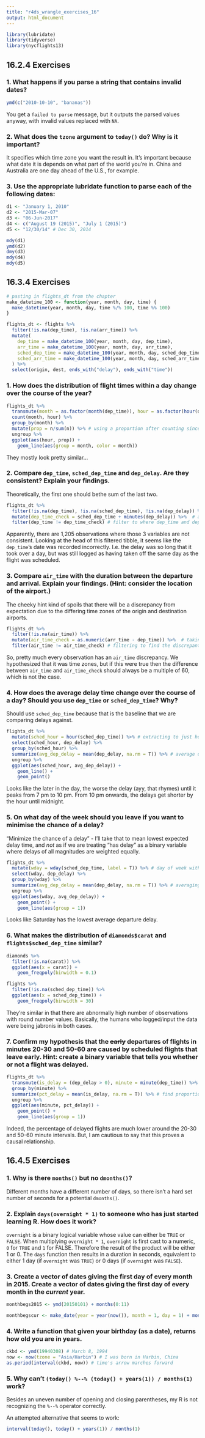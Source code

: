 ```yaml
---
title: "r4ds_wrangle_exercises_16"
output: html_document
---
```


```r
library(lubridate)
library(tidyverse)
library(nycflights13)
```

## 16.2.4 Exercises

### 1. What happens if you parse a string that contains invalid dates?

```r
ymd(c("2010-10-10", "bananas"))
```

You get a `failed to parse` message, but it outputs the parsed values anyway, with invalid values replaced with `NA`.

### 2. What does the `tzone` argument to `today()` do? Why is it important?

It specifies which time zone you want the result in. It's important because what date it is depends on what part of the world you're in. China and Australia are one day ahead of the U.S., for example.

### 3. Use the appropriate lubridate function to parse each of the following dates:

```r
d1 <- "January 1, 2010"
d2 <- "2015-Mar-07"
d3 <- "06-Jun-2017"
d4 <- c("August 19 (2015)", "July 1 (2015)")
d5 <- "12/30/14" # Dec 30, 2014
```

```r
mdy(d1)
ymd(d2)
dmy(d3)
mdy(d4)
mdy(d5)
```

## 16.3.4 Exercises

```r
# pasting in flights_dt from the chapter
make_datetime_100 <- function(year, month, day, time) {
  make_datetime(year, month, day, time %/% 100, time %% 100)
}

flights_dt <- flights %>% 
  filter(!is.na(dep_time), !is.na(arr_time)) %>% 
  mutate(
    dep_time = make_datetime_100(year, month, day, dep_time),
    arr_time = make_datetime_100(year, month, day, arr_time),
    sched_dep_time = make_datetime_100(year, month, day, sched_dep_time),
    sched_arr_time = make_datetime_100(year, month, day, sched_arr_time)
  ) %>% 
  select(origin, dest, ends_with("delay"), ends_with("time"))
```

### 1. How does the distribution of flight times within a day change over the course of the year?


```r
flights_dt %>% 
  transmute(month = as.factor(month(dep_time)), hour = as.factor(hour(dep_time))) %>% # limiting to the 2 things we care about
  count(month, hour) %>%
  group_by(month) %>%
  mutate(prop = n/sum(n)) %>% # using a proportion after counting since different months have different amounts of days (February, *cough cough*)
  ungroup %>% 
  ggplot(aes(hour, prop)) +
    geom_line(aes(group = month, color = month))
```

They mostly look pretty similar...

### 2. Compare `dep_time`, `sched_dep_time` and `dep_delay`. Are they consistent? Explain your findings.

Theoretically, the first one should bethe sum of the last two.

```r
flights_dt %>%
  filter(!is.na(dep_time), !is.na(sched_dep_time), !is.na(dep_delay)) %>% # turns out this was redundant, but whatever
  mutate(dep_time_check = sched_dep_time + minutes(dep_delay)) %>%  # alternate way to back into dep_time by adding sched_dep_time and dep_delay
  filter(dep_time != dep_time_check) # filter to where dep_time and dep_time_check are discrepant; ideally this would yield no results
```

Apparently, there are 1,205 observations where those 3 variables are not consistent. Looking at the head of this filtered tibble, it seems like the `dep_time`'s date was recorded incorrectly. I.e. the delay was so long that it took over a day, but was still logged as having taken off the same day as the flight was scheduled.

### 3. Compare `air_time` with the duration between the departure and arrival. Explain your findings. (Hint: consider the location of the airport.)

The cheeky hint kind of spoils that there will be a discrepancy from expectation due to the differing time zones of the origin and destination airports.

```r
flights_dt %>% 
  filter(!is.na(air_time)) %>% 
  mutate(air_time_check = as.numeric(arr_time - dep_time)) %>%  # taking the difference between arr_time and dep_time
  filter(air_time != air_time_check) # filtering to find the discrepant observations
```

So, pretty much every observation has an `air_time` discrepancy. We hypothesized that it was time zones, but if this were true then the difference between `air_time` and `air_time_check` should always be a multiple of 60, which is not the case.

### 4. How does the average delay time change over the course of a day? Should you use `dep_time` or `sched_dep_time`? Why?

Should use `sched_dep_time` because that is the baseline that we are comparing delays against.

```r
flights_dt %>% 
  mutate(sched_hour = hour(sched_dep_time)) %>% # extracting to just hour of scheduled departure
  select(sched_hour, dep_delay) %>% 
  group_by(sched_hour) %>%
  summarize(avg_dep_delay = mean(dep_delay, na.rm = T)) %>% # average dep_delay by scheduled hour
  ungroup %>% 
  ggplot(aes(sched_hour, avg_dep_delay)) +
    geom_line() +
    geom_point()
```

Looks like the later in the day, the worse the delay (ayy, that rhymes) until it peaks from 7 pm to 10 pm. From 10 pm onwards, the delays get shorter by the hour until midnight.

### 5. On what day of the week should you leave if you want to minimise the chance of a delay?

"Minimize the chance of a delay" - I'll take that to mean lowest expected delay time, and _not_ as if we are treating "has delay" as a binary variable where delays of all magnitudes are weighted equally.

```r
flights_dt %>% 
  mutate(wday = wday(sched_dep_time, label = T)) %>% # day of week with label
  select(wday, dep_delay) %>% 
  group_by(wday) %>% 
  summarize(avg_dep_delay = mean(dep_delay, na.rm = T)) %>% # averaging the dep_delay for each day of week
  ungroup %>% 
  ggplot(aes(wday, avg_dep_delay)) +
    geom_point() +
    geom_line(aes(group = 1))
```

Looks like Saturday has the lowest average departure delay.

### 6. What makes the distribution of `diamonds$carat` and `flights$sched_dep_time` similar?

```r
diamonds %>% 
  filter(!is.na(carat)) %>% 
  ggplot(aes(x = carat)) +
    geom_freqpoly(binwidth = 0.1)

flights %>% 
  filter(!is.na(sched_dep_time)) %>% 
  ggplot(aes(x = sched_dep_time)) +
    geom_freqpoly(binwidth = 30)
```

They're similar in that there are abnormally high number of observations with round number values. Basically, the humans who logged/input the data were being jabronis in both cases.

### 7. Confirm my hypothesis that the ~~early~~ departures of flights in minutes 20-30 and 50-60 are caused by scheduled flights that leave early. Hint: create a binary variable that tells you whether or not a flight was delayed.

```r
flights_dt %>% 
  transmute(is_delay = (dep_delay > 0), minute = minute(dep_time)) %>% # create binary dep_delay variable, extract minutes
  group_by(minute) %>% 
  summarize(pct_delay = mean(is_delay, na.rm = T)) %>% # find proportion of flights delayed by minute
  ungroup %>% 
  ggplot(aes(minute, pct_delay)) +
    geom_point() +
    geom_line(aes(group = 1))
```

Indeed, the percentage of delayed flights are much lower around the 20-30 and 50-60 minute intervals. But, I am cautious to say that this proves a causal relationship.

## 16.4.5 Exercises

### 1. Why is there `months()` but no `dmonths()`?

Different months have a different number of days, so there isn't a hard set number of seconds for a potential `dmonths()`.

### 2. Explain `days(overnight * 1)` to someone who has just started learning R. How does it work?

`overnight` is a binary logical variable whose value can either be `TRUE` or `FALSE`. When multiplying `overnight * 1`, `overnight` is first cast to a numeric, `0` for `TRUE` and `1` for FALSE. Therefore the result of the product will be either 1 or 0. The `days` function then results in a duration in seconds, equivalent to either 1 day (if `overnight` was `TRUE`) or 0 days (if `overnight` was `FALSE`).

### 3. Create a vector of dates giving the first day of every month in 2015. Create a vector of dates giving the first day of every month in the _current_ year.

```r
monthbegs2015 <- ymd(20150101) + months(0:11)

monthbegscur <- make_date(year = year(now()), month = 1, day = 1) + months(0:11)
```

### 4. Write a function that given your birthday (as a date), returns how old you are in years.

```r
ckbd <- ymd(19940308) # March 8, 1994
now <- now(tzone = "Asia/Harbin") # I was born in Harbin, China
as.period(interval(ckbd, now)) # time's arrow marches forward
```

### 5. Why can't `(today() %--% (today() + years(1)) / months(1)` work?

Besides an uneven number of opening and closing parentheses, my R is not recognizing the `%--%` operator correctly.

An attempted alternative that seems to work:
```r
interval(today(), today() + years(1)) / months(1)
```